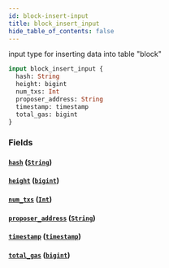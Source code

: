 ```yaml
---
id: block-insert-input
title: block_insert_input
hide_table_of_contents: false
---
```


input type for inserting data into table "block"

```graphql
input block_insert_input {
  hash: String
  height: bigint
  num_txs: Int
  proposer_address: String
  timestamp: timestamp
  total_gas: bigint
}
```

### Fields

#### [`hash`](#) ([`String`](../scalars/string))

#### [`height`](#) ([`bigint`](../scalars/bigint))

#### [`num_txs`](#) ([`Int`](../scalars/int))

#### [`proposer_address`](#) ([`String`](../scalars/string))

#### [`timestamp`](#) ([`timestamp`](../scalars/timestamp))

#### [`total_gas`](#) ([`bigint`](../scalars/bigint))
